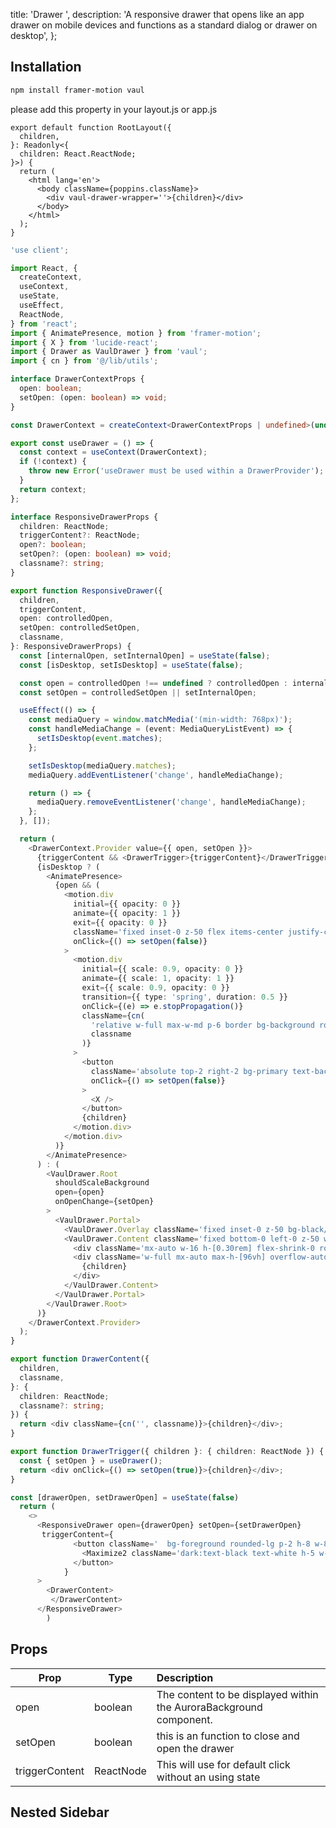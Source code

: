   title: 'Drawer ',
  description:
    'A responsive drawer that opens like an app drawer on mobile devices and functions as a standard dialog or drawer on desktop',
};

<ComponentCodePreview name='responsive-drawer' hasReTrigger responsive />

## Installation

```bash
npm install framer-motion vaul
```

please add this property in your layout.js or app.js

```tsx
export default function RootLayout({
  children,
}: Readonly<{
  children: React.ReactNode;
}>) {
  return (
    <html lang='en'>
      <body className={poppins.className}>
        <div vaul-drawer-wrapper=''>{children}</div>
      </body>
    </html>
  );
}
```

```ts drawer.tsx
'use client';

import React, {
  createContext,
  useContext,
  useState,
  useEffect,
  ReactNode,
} from 'react';
import { AnimatePresence, motion } from 'framer-motion';
import { X } from 'lucide-react';
import { Drawer as VaulDrawer } from 'vaul';
import { cn } from '@/lib/utils';

interface DrawerContextProps {
  open: boolean;
  setOpen: (open: boolean) => void;
}

const DrawerContext = createContext<DrawerContextProps | undefined>(undefined);

export const useDrawer = () => {
  const context = useContext(DrawerContext);
  if (!context) {
    throw new Error('useDrawer must be used within a DrawerProvider');
  }
  return context;
};

interface ResponsiveDrawerProps {
  children: ReactNode;
  triggerContent?: ReactNode;
  open?: boolean;
  setOpen?: (open: boolean) => void;
  classname?: string;
}

export function ResponsiveDrawer({
  children,
  triggerContent,
  open: controlledOpen,
  setOpen: controlledSetOpen,
  classname,
}: ResponsiveDrawerProps) {
  const [internalOpen, setInternalOpen] = useState(false);
  const [isDesktop, setIsDesktop] = useState(false);

  const open = controlledOpen !== undefined ? controlledOpen : internalOpen;
  const setOpen = controlledSetOpen || setInternalOpen;

  useEffect(() => {
    const mediaQuery = window.matchMedia('(min-width: 768px)');
    const handleMediaChange = (event: MediaQueryListEvent) => {
      setIsDesktop(event.matches);
    };

    setIsDesktop(mediaQuery.matches);
    mediaQuery.addEventListener('change', handleMediaChange);

    return () => {
      mediaQuery.removeEventListener('change', handleMediaChange);
    };
  }, []);

  return (
    <DrawerContext.Provider value={{ open, setOpen }}>
      {triggerContent && <DrawerTrigger>{triggerContent}</DrawerTrigger>}
      {isDesktop ? (
        <AnimatePresence>
          {open && (
            <motion.div
              initial={{ opacity: 0 }}
              animate={{ opacity: 1 }}
              exit={{ opacity: 0 }}
              className='fixed inset-0 z-50 flex items-center justify-center bg-black/50 backdrop-blur-sm cursor-zoom-out'
              onClick={() => setOpen(false)}
            >
              <motion.div
                initial={{ scale: 0.9, opacity: 0 }}
                animate={{ scale: 1, opacity: 1 }}
                exit={{ scale: 0.9, opacity: 0 }}
                transition={{ type: 'spring', duration: 0.5 }}
                onClick={(e) => e.stopPropagation()}
                className={cn(
                  'relative w-full max-w-md p-6 border bg-background rounded-lg cursor-default',
                  classname
                )}
              >
                <button
                  className='absolute top-2 right-2 bg-primary text-background p-2 border z-[1] rounded-md'
                  onClick={() => setOpen(false)}
                >
                  <X />
                </button>
                {children}
              </motion.div>
            </motion.div>
          )}
        </AnimatePresence>
      ) : (
        <VaulDrawer.Root
          shouldScaleBackground
          open={open}
          onOpenChange={setOpen}
        >
          <VaulDrawer.Portal>
            <VaulDrawer.Overlay className='fixed inset-0 z-50 bg-black/50 backdrop-blur-sm' />
            <VaulDrawer.Content className='fixed bottom-0 left-0 z-50 w-full max-h-[96%] bg-white dark:bg-gray-900'>
              <div className='mx-auto w-16 h-[0.30rem] flex-shrink-0 rounded-full bg-gray-600 my-4' />
              <div className='w-full mx-auto max-h-[96vh] overflow-auto'>
                {children}
              </div>
            </VaulDrawer.Content>
          </VaulDrawer.Portal>
        </VaulDrawer.Root>
      )}
    </DrawerContext.Provider>
  );
}

export function DrawerContent({
  children,
  classname,
}: {
  children: ReactNode;
  classname?: string;
}) {
  return <div className={cn('', classname)}>{children}</div>;
}

export function DrawerTrigger({ children }: { children: ReactNode }) {
  const { setOpen } = useDrawer();
  return <div onClick={() => setOpen(true)}>{children}</div>;
}
```

```ts don't forget to add the state and props
const [drawerOpen, setDrawerOpen] = useState(false)
  return (
    <>
      <ResponsiveDrawer open={drawerOpen} setOpen={setDrawerOpen}
       triggerContent={
              <button className='  bg-foreground rounded-lg p-2 h-8 w-8 grid place-content-center '>
                <Maximize2 className='dark:text-black text-white h-5 w-5' />
              </button>
            }
      >
        <DrawerContent>
         </DrawerContent>
      </ResponsiveDrawer>
        )
```

## Props

| Prop           | Type      | Description                                                        |
| -------------- | --------- | :----------------------------------------------------------------- |
| open           | boolean   | The content to be displayed within the AuroraBackground component. |
| setOpen        | boolean   | this is an function to close and open the drawer                   |
| triggerContent | ReactNode | This will use for default click without an using state             |

## Nested Sidebar

<ComponentCodePreview name='nested-drawer' hasReTrigger responsive />
